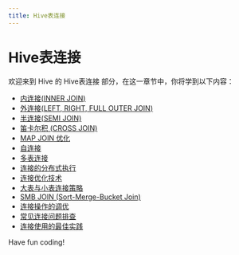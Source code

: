 ```yaml
---
title: Hive表连接
---
```


# Hive表连接

欢迎来到 Hive 的 Hive表连接 部分，在这一章节中，你将学到以下内容：

- [内连接(INNER JOIN)](./0-inner-join.mdx)
- [外连接(LEFT, RIGHT, FULL OUTER JOIN)](./1-outer-join-left-right-full-outer-join.mdx)
- [半连接(SEMI JOIN)](./2-semi-join.mdx)
- [笛卡尔积 (CROSS JOIN)](./3-cartesian-product-cross-join.mdx)
- [MAP JOIN 优化](./4-map-join-optimization.mdx)
- [自连接](./5-self-join.mdx)
- [多表连接](./6-multi-table-join.mdx)
- [连接的分布式执行](./7-distributed-execution-of-connections.mdx)
- [连接优化技术](./8-connection-optimization-technology.mdx)
- [大表与小表连接策略](./9-large-table-and-small-table-connection-strategy.mdx)
- [SMB JOIN (Sort-Merge-Bucket Join)](./10-smb-joinsort-merge-bucket-join.mdx)
- [连接操作的调优](./11-tuning-of-join-operations.mdx)
- [常见连接问题排查](./12-troubleshooting-common-connection-issues.mdx)
- [连接使用的最佳实践](./13-best-practices-for-using-connections.mdx)

Have fun coding!